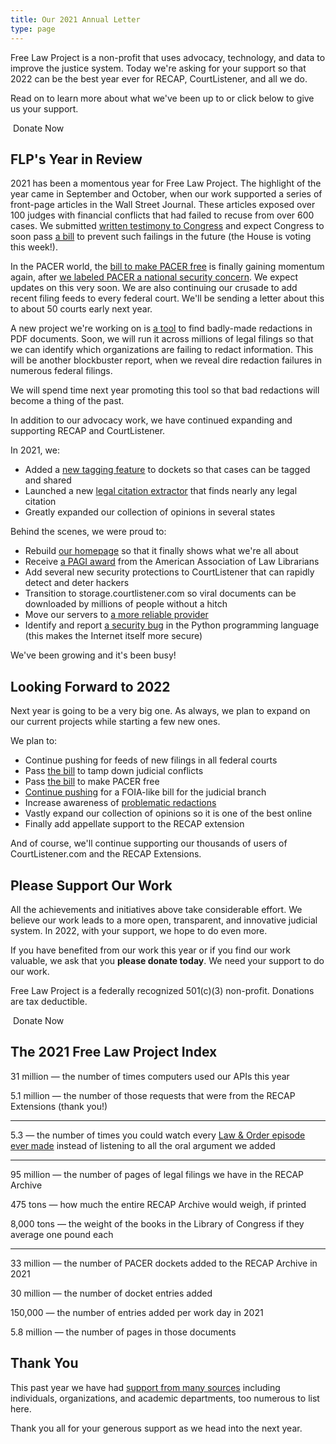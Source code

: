 ```yaml
---
title: Our 2021 Annual Letter
type: page
---
```




<p className="lead">Free Law Project is a non-profit that uses advocacy, technology, and data to improve the justice system. Today we're asking for your support so that 2022 can be the best year ever for RECAP, CourtListener, and all we do.</p>


Read on to learn more about what we've been up to or click below to give us your support.

<RedButton href="https://www.courtlistener.com/donate/?referrer=2020-first-button" size="lg" extraClasses="inline-flex"><HeartIcon className="flex-shrink-0 h-5 w-5" aria-hidden="true"/>&nbsp;Donate Now</RedButton>


## FLP's Year in Review

2021 has been a momentous year for Free Law Project. The highlight of the year came in September and October, when our work supported a series of front-page articles in the Wall Street Journal. These articles exposed over 100 judges with financial conflicts that had failed to recuse from over 600 cases. We submitted [written testimony to Congress][testimony] and expect Congress to soon pass [a bill][ethics] to prevent such failings in the future (the House is voting this week!).

In the PACER world, the [bill to make PACER free][oca] is finally gaining momentum again, after [we labeled PACER a national security concern][pacer-sec]. We expect updates on this very soon. We are also continuing our crusade to add recent filing feeds to every federal court. We'll be sending a letter about this to about 50 courts early next year.

A new project we're working on is [a tool][xray] to find badly-made redactions in PDF documents. Soon, we will run it across millions of legal filings so that we can identify which organizations are failing to redact information. This will be another blockbuster report, when we reveal dire redaction failures in numerous federal filings.

We will spend time next year promoting this tool so that bad redactions will become a thing of the past.

In addition to our advocacy work, we have continued expanding and supporting RECAP and CourtListener.

In 2021, we:

 - Added a [new tagging feature][tagging] to dockets so that cases can be tagged and shared
 - Launched a new [legal citation extractor][eye] that finds nearly any legal citation
 - Greatly expanded our collection of opinions in several states

Behind the scenes, we were proud to:

 - Rebuild [our homepage][home] so that it finally shows what we're all about
 - Receive [a PAGI award][pagi] from the American Association of Law Librarians
 - Add several new security protections to CourtListener that can rapidly detect and deter hackers
 - Transition to storage.courtlistener.com so viral documents can be downloaded by millions of people without a hitch
 - Move our servers to [a more reliable provider][lmi]
 - Identify and report [a security bug][python] in the Python programming language (this makes the Internet itself more secure)

We've been growing and it's been busy!

[testimony]: /2021/10/25/flp-congressional-testimony-on-financial-disclosures/
[pacer-sec]: /2021/10/05/pacer-is-a-national-security-problem/
[pagi]: /2021/08/05/free-law-project-gets-pagi/
[ethics]: https://www.govtrack.us/congress/bills/117/s3059
[tagging]: https://twitter.com/FreeLawProject/status/1397353827385315333
[home]: /
[lmi]: https://lmi.net
[python]: https://bugs.python.org/issue43882


## Looking Forward to 2022

Next year is going to be a very big one. As always, we plan to expand on our current projects while starting a few new ones.

We plan to:

 - Continue pushing for feeds of new filings in all federal courts
 - Pass [the bill][ethics] to tamp down judicial conflicts
 - Pass [the bill][oca] to make PACER free
 - [Continue pushing][foia] for a FOIA-like bill for the judicial branch
 - Increase awareness of [problematic redactions][xray]
 - Vastly expand our collection of opinions so it is one of the best online
 - Finally add appellate support to the RECAP extension

And of course, we'll continue supporting our thousands of users of CourtListener.com and the RECAP Extensions.

[oca]: https://www.govtrack.us/congress/bills/116/hr8235
[foia]: https://free.law/2021/03/04/judicial-foia-presentation


## Please Support Our Work

All the achievements and initiatives above take considerable effort. We believe our work leads to a more open, transparent, and innovative judicial system. In 2022, with your support, we hope to do even more.

If you have benefited from our work this year or if you find our work valuable, we ask that you **please donate today**. We need your support to do our work.

Free Law Project is a federally recognized 501(c)(3) non-profit. Donations are tax deductible. 


<RedButton href="https://www.courtlistener.com/donate/?referrer=2020-first-button" size="lg" extraClasses="inline-flex"><HeartIcon className="flex-shrink-0 h-5 w-5" aria-hidden="true"/>&nbsp;Donate Now</RedButton>


## The 2021 Free Law Project Index

31 million — the number of times computers used our APIs this year

[//]: # (In [10]: from datetime import date, timedelta)
[//]: # (In [11]: dates = ['api:v3.d:%s.count' %)
[//]: # (                     &#40;date&#40;2021, 12, 31&#41; - timedelta&#40;days=x&#41;&#41;.isoformat&#40;&#41;)
[//]: # (                     for x in range&#40;0, 365&#41;])
[//]: # (In [13]: from cl.lib.redis_utils import make_redis_interface)
[//]: # (In [14]:     r = make_redis_interface&#40;'STATS'&#41;)
[//]: # (In [16]: sum&#40;)
[//]: # (            [int&#40;result&#41; for result in)
[//]: # (             r.mget&#40;*dates&#41; if result is not None])
[//]: # (        &#41;)
[//]: # (Out[16]: 34367665)

5.1 million — the number of those requests that were from the RECAP Extensions (thank you!)

[//]: # (from cl.api.utils import invert_user_logs)
[//]: # (out = invert_user_logs&#40;'2021-01-01', '2021-12-31'&#41;)
[//]: # (out['recap'])

---


[//]: # (148,590 — the number of minutes of oral arguments we added to our oral argument archive this year)
[//]: # (from cl.audio.models import Audio)
[//]: # (from django.db.models import Sum)
[//]: # (Audio.objects.filter&#40;date_created__gt='2021-01-01'&#41;.aggregate&#40;Sum&#40;'duration'&#41;&#41;)
[//]: # ({'duration__sum': 11903785})
[//]: # (11903785 / 60)
[//]: # (198396)


5.3 — the number of times you could watch every [Law & Order episode ever made][landw] instead of listening to all the oral argument we added

[landw]: https://www.bingeclock.com/s/law-and-order/

----

95 million — the number of pages of legal filings we have in the RECAP Archive

475 tons — how much the entire RECAP Archive would weigh, if printed

8,000 tons — the weight of the books in the Library of Congress if they average one pound each


[//]: # (In [1]: from django.db.models import Sum)

[//]: # ()
[//]: # (In [3]: from cl.search.models import RECAPDocument)

[//]: # ()
[//]: # (In [4]: RECAPDocument.objects.filter&#40;is_available=True&#41;.aggregate&#40;Sum&#40;'page_count'&#41;&#41;)

[//]: # (Out[4]: {'page_count__sum': 80712422})

[//]: # ()
[//]: # (100 pages = 1 pounds)

[//]: # (2000 pounds = 1 ton)

[//]: # ()
[//]: # (500 pages = 5.2cm)

[//]: # (1 page = 0.0104cm)

[//]: # ()
[//]: # (80712422 pages = 839,409.1888 cm = 8394.09m)

[//]: # ()
[//]: # (Burj Kalifa is 829.8m high.)


---

33 million — the number of PACER dockets added to the RECAP Archive in 2021

[//]: # (<!--)

[//]: # (from cl.search.models import Docket)

[//]: # (Docket.objects.filter&#40;date_created__gte='2021-01-01', source__in=Docket.RECAP_SOURCES&#41;.count&#40;&#41;)

[//]: # (-->)

30 million — the number of docket entries added

[//]: # (<!--)

[//]: # (In [57]: from cl.search.models import DocketEntry)

[//]: # ()
[//]: # (In [58]: DocketEntry.objects.filter&#40;date_created__gte='2021-01-01'&#41;.count&#40;&#41;)

[//]: # (Out[58]: 61495215)

[//]: # (-->)

150,000 — the number of entries added per work day in 2021

[//]: # (<!-- Above divided by 200 -->)

[//]: # ()
[//]: # (<!--)

[//]: # (593,000 — the number of PACER documents added)

[//]: # (-->)

[//]: # (<!--)

[//]: # (In [6]: RECAPDocument.objects.filter&#40;is_available=True, date_created__gte='2021-01-01'&#41;.count&#40;&#41;)

[//]: # (Out[6]: 1352515)

[//]: # (-->)

5.8 million — the number of pages in those documents

[//]: # (<!--)

[//]: # (In [5]: RECAPDocument.objects.filter&#40;is_available=True, date_created__gte='2021-01-01'&#41;.aggregate&#40;Sum&#40;'page_count'&#41;&#41;)

[//]: # (Out[5]: {'page_count__sum': 30241846})

[//]: # (-->)


## Thank You <i className="fa fa-heart-o"></i>

This past year we have had [support from many sources][thanks] including individuals, organizations, and academic departments, too numerous to list here. 

Thank you all for your generous support as we head into the next year.

[thanks]: /thanks/


[xray]: /open-source-tools#x-ray
[eye]: /open-source-tools#eyecite
